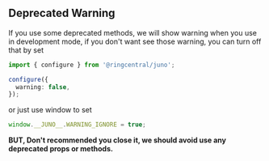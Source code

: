 <Meta title="📖 Guides/Deprecated Warning" />

## Deprecated Warning

If you use some deprecated methods, we will show warning when you use in development mode,
if you don't want see those warning, you can turn off that by set

```ts
import { configure } from '@ringcentral/juno';

configure({
  warning: false,
});
```

or just use window to set

```ts
window.__JUNO__.WARNING_IGNORE = true;
```

**BUT, Don't recommended you close it, we should avoid use any deprecated props or methods.**

